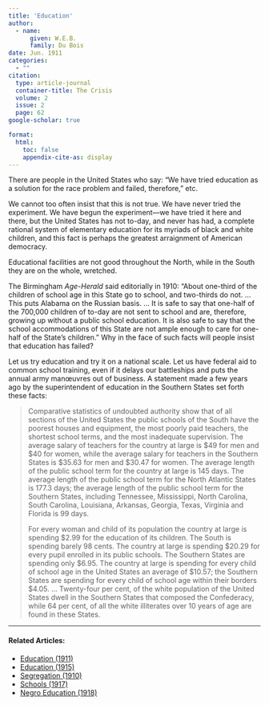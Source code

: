 ```yaml
---
title: 'Education'
author:
  - name:
      given: W.E.B.
      family: Du Bois
date: Jun. 1911
categories: 
  - ""
citation: 
  type: article-journal
  container-title: The Crisis
  volume: 2
  issue: 2
  page: 62
google-scholar: true

format:
  html:
    toc: false
    appendix-cite-as: display
---
```




There are people in the United States who say: "We have
tried education as a solution for the race problem and failed, therefore," etc.

We cannot too often insist that this is not true. We have never tried the experiment. We have begun the experiment---we have tried it here and there, but the United States has not to-day, and never has had, a complete rational system of elementary education for its myriads of black and white children, and this fact is perhaps the greatest arraignment of American democracy.

Educational facilities are not good throughout the North, while in the South they are on the whole, wretched.

The Birmingham *Age-Herald* said editorially in 1910: "About one-third of the children of school age in this State go to school, and two-thirds do not. ... This puts Alabama on the Russian basis. ... It is safe to say that one-half of the 700,000 children of to-day are not sent to school and are, therefore, growing up without a public school education. It is also safe to say that the school accommodations of this State are not ample enough to care for one-half of the State's children." Why in the face of such facts will people insist that education has failed?

Let us try education and try it on a national scale. Let us have federal aid to common school training, even if it delays our battleships and puts the annual army manœuvres out of business. A statement made a few years ago by the superintendent of education in the Southern States set forth these facts:

> Comparative statistics of undoubted authority show that of all sections of the United States the public
schools of the South have the poorest houses and equipment, the most poorly paid teachers, the shortest school terms, and the most inadequate supervision. The average salary of teachers for the country at large is $49 for men and $40 for women, while the average salary for teachers in the Southern States is $35.63 for men and $30.47 for women. The average length of the public school term for the country at large is 145 days. The average length of the public school term for the North Atlantic States is 177.3 days; the average length of the public school term for the Southern States, including Tennessee, Mississippi, North Carolina, South Carolina, Louisiana, Arkansas, Georgia, Texas, Virginia and Florida is 99 days.
> 
> For every woman and child of its population the country at large is spending $2.99 for the education of its children. The South is spending barely 98 cents. The country at large is spending $20.29 for every pupil enrolled in its public schools. The Southern States are spending only $6.95. The country at large is spending for every child of school age in the United States an average of $10.57; the Southern States are spending for every child of school age within their borders $4.05. ... Twenty-four per cent, of the white population of the United States dwell in the Southern States that composed the Confederacy, while 64 per cent, of all the white illiterates over 10 years of age are found in these States.

<!-- Similar articles start here -->
<div  class="clear-wrap"></div>
<hr>
#### Related Articles:

* [Education (1911)](/Volumes/01/04/education.html)
* [Education (1915)](/Volumes/10/03/education.html)
* [Segregation (1910)](/Volumes/01/01/Segregation.html)
* [Schools (1917)](/Volumes/13/03/schools.html)
* [Negro Education (1918)](/Volumes/15/04/negro_education.html)

<!-- Similar articles end here -->